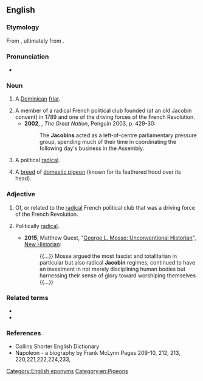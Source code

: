 {{also|jacobin}}
==English==
{{wikipedia}}

===Etymology===
From {{etyl|frm|en}} {{m|fr|jacobin}}, ultimately from {{etyl|la|en}} {{m|la|Jacōbus||Jacob}}.

===Pronunciation===
* {{a|UK}} {{IPA|/ˈdʒakəbɪn/|lang=en}}

===Noun===
{{en-noun}}

# {{lb|en|dated}} A [[Dominican]] [[friar]].
# A member of a radical French political club founded (at an old Jacobin convent) in 1789 and one of the driving forces of the French Revolution.
#* '''2002''', {{w|Colin Jones (historian)|Colin Jones}}, ''The Great Nation'', Penguin 2003, p. 429-30:
#*: The '''Jacobins''' acted as a left-of-centre parliamentary pressure group, spending much of their time in coordinating the following day's business in the Assembly.
# {{lb|en|by extension}} A political [[radical]].
# A [[breed]] of [[domestic pigeon]] (known for its feathered hood over its head).

===Adjective===
{{en-adj|-}}

# Of, or related to the [[radical]] French political club that was a driving force of the French Revolution.
# {{lb|en|by extension}} Politically [[radical]].
#* '''2015''', Matthew Quest, "[http://www.newhistorian.com/george-l-mosse-unconventional-historian/3659/ George L. Mosse: Unconventional Historian]", [http://www.newhistorian.com New Historian]:
#*: {{...}} Mosse argued the most fascist and totalitarian in particular but also radical '''Jacobin''' regimes, continued to have an investment in not merely disciplining human bodies but harnessing their sense of glory toward worshiping themselves {{...}}

===Related terms===
* {{l|en|Jacobinical}}
* {{l|en|Jacobinism}}

===References===
* Collins Shorter English Dictionary
* Napoleon - a biography by Frank McLynn Pages 209-10, 212, 213, 220,221,222,224,233,

[[Category:English eponyms]]
[[Category:en:Pigeons]]